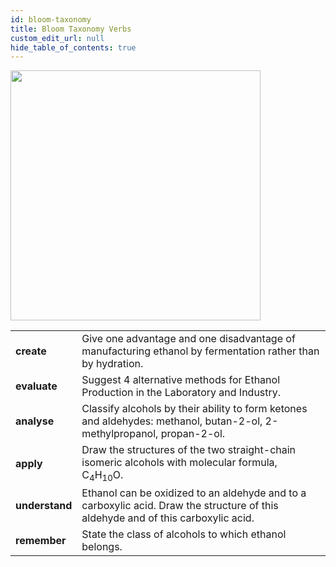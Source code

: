 ```yaml
---
id: bloom-taxonomy
title: Bloom Taxonomy Verbs
custom_edit_url: null
hide_table_of_contents: true
---
```



<img src={bloom} width='400' />
<br />
<table>
  <tr>
    <td>
      <strong>create</strong>
    </td>
    <td>
      Give one advantage and one disadvantage of manufacturing ethanol by
      fermentation rather than by hydration.
    </td>
  </tr>
  <tr>
    <td>
      <strong>evaluate</strong>
    </td>
    <td>
      Suggest 4 alternative methods for Ethanol Production in the Laboratory and
      Industry.
    </td>
  </tr>
  <tr>
    <td>
      <strong>analyse</strong>
    </td>
    <td>
      Classify alcohols by their ability to form ketones and aldehydes:
      methanol, butan-2-ol, 2-methylpropanol, propan-2-ol.
    </td>
  </tr>
  <tr>
    <td>
      <strong>apply</strong>
    </td>
    <td>
      Draw the structures of the two straight-chain isomeric alcohols with
      molecular formula, C<sub>4</sub>H<sub>10</sub>O.
    </td>
  </tr>
  <tr>
    <td>
      <strong>understand</strong>
    </td>
    <td>
      Ethanol can be oxidized to an aldehyde and to a carboxylic acid. Draw the
      structure of this aldehyde and of this carboxylic acid.
    </td>
  </tr>
  <tr>
    <td>
      <strong>remember</strong>
    </td>
    <td>State the class of alcohols to which ethanol belongs.</td>
  </tr>
</table>
